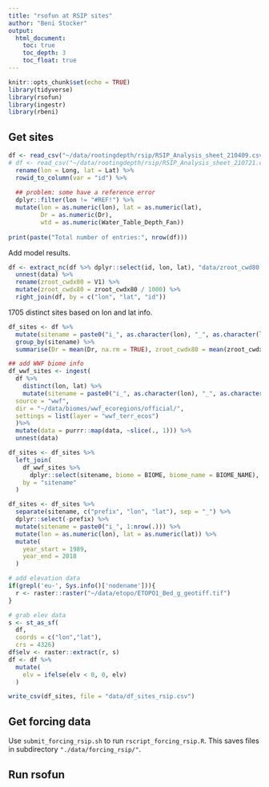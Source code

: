 ```yaml
---
title: "rsofun at RSIP sites"
author: "Beni Stocker"
output:
  html_document:
    toc: true
    toc_depth: 3
    toc_float: true
---
```


```r
knitr::opts_chunk$set(echo = TRUE)
library(tidyverse)
library(rsofun)
library(ingestr)
library(rbeni)
```

## Get sites

```r
df <- read_csv("~/data/rootingdepth/rsip/RSIP_Analysis_sheet_210409.csv") %>%      # previously done with "data/RSIP_Analysis_sheet.csv"
# df <- read_csv("~/data/rootingdepth/rsip/RSIP_Analysis_sheet_210721.csv") %>% 
  rename(lon = Long, lat = Lat) %>% 
  rowid_to_column(var = "id") %>% 
  
  ## problem: some have a reference error
  dplyr::filter(lon != "#REF!") %>% 
  mutate(lon = as.numeric(lon), lat = as.numeric(lat), 
         Dr = as.numeric(Dr),
         wtd = as.numeric(Water_Table_Depth_Fan))
  
print(paste("Total number of entries:", nrow(df)))
```

Add model results.
```r
df <- extract_nc(df %>% dplyr::select(id, lon, lat), "data/zroot_cwd80.nc") %>% 
  unnest(data) %>% 
  rename(zroot_cwdx80 = V1) %>% 
  mutate(zroot_cwdx80 = zroot_cwdx80 / 1000) %>% 
  right_join(df, by = c("lon", "lat", "id"))
```

1705 distinct sites based on lon and lat info.
```r
df_sites <- df %>% 
  mutate(sitename = paste0("i_", as.character(lon), "_", as.character(lat))) %>% 
  group_by(sitename) %>% 
  summarise(Dr = mean(Dr, na.rm = TRUE), zroot_cwdx80 = mean(zroot_cwdx80, na.rm = TRUE), wtd = mean(wtd, na.rm = TRUE))

## add WWF biome info
df_wwf_sites <- ingest(
  df %>% 
    distinct(lon, lat) %>% 
    mutate(sitename = paste0("i_", as.character(lon), "_", as.character(lat))),
  source = "wwf",
  dir = "~/data/biomes/wwf_ecoregions/official/",
  settings = list(layer = "wwf_terr_ecos")
  )%>% 
  mutate(data = purrr::map(data, ~slice(., 1))) %>% 
  unnest(data)

df_sites <- df_sites %>% 
  left_join(
    df_wwf_sites %>% 
      dplyr::select(sitename, biome = BIOME, biome_name = BIOME_NAME),
    by = "sitename"
  )

df_sites <- df_sites %>% 
  separate(sitename, c("prefix", "lon", "lat"), sep = "_") %>% 
  dplyr::select(-prefix) %>% 
  mutate(sitename = paste0("i_", 1:nrow(.))) %>% 
  mutate(lon = as.numeric(lon), lat = as.numeric(lat)) %>%
  mutate(
    year_start = 1989,
    year_end = 2018
  )

# add elevation data
if(grepl('eu-', Sys.info()['nodename'])){
  r <- raster::raster("~/data/etopo/ETOPO1_Bed_g_geotiff.tif")
}

# grab elev data
s <- st_as_sf(
  df,
  coords = c("lon","lat"),
  crs = 4326)
df$elv <- raster::extract(r, s)
df <- df %>%
  mutate(
    elv = ifelse(elv < 0, 0, elv)
  )

write_csv(df_sites, file = "data/df_sites_rsip.csv")  
```

## Get forcing data

Use `submit_forcing_rsip.sh` to run `rscript_forcing_rsip.R`. This saves files in subdirectory `"./data/forcing_rsip/"`.


## Run rsofun